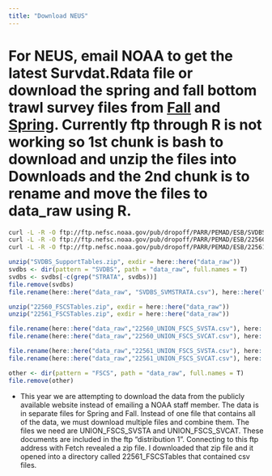 ```yaml
---
title: "Download NEUS"
---
```

# For NEUS, email NOAA to get the latest Survdat.Rdata file or download the spring and fall bottom trawl survey files from [Fall](https://inport.nmfs.noaa.gov/inport/item/22560) and [Spring](https://inport.nmfs.noaa.gov/inport/item/22561).  Currently ftp through R is not working so 1st chunk is bash to download and unzip the files into Downloads and the 2nd chunk is to rename and move the files to data_raw using R.
```bash
curl -L -R -O ftp://ftp.nefsc.noaa.gov/pub/dropoff/PARR/PEMAD/ESB/SVDBS/SVDBS_SupportTables.zip
curl -L -R -O ftp://ftp.nefsc.noaa.gov/pub/dropoff/PARR/PEMAD/ESB/22560/22560_FSCSTables.zip
curl -L -R -O ftp://ftp.nefsc.noaa.gov/pub/dropoff/PARR/PEMAD/ESB/22561/22561_FSCSTables.zip
```


```r
unzip("SVDBS_SupportTables.zip", exdir = here::here("data_raw"))
svdbs <- dir(pattern = "SVDBS", path = "data_raw", full.names = T)
svdbs <- svdbs[-c(grep("STRATA", svdbs))]
file.remove(svdbs)
file.rename(here::here("data_raw", "SVDBS_SVMSTRATA.csv"), here::here("data_raw", "neus_strata.csv"))

unzip("22560_FSCSTables.zip", exdir = here::here("data_raw"))
unzip("22561_FSCSTables.zip", exdir = here::here("data_raw"))

file.rename(here::here("data_raw","22560_UNION_FSCS_SVSTA.csv"), here::here("data_raw","neus_fall_svsta.csv"), overwrite = T)
file.rename(here::here("data_raw","22560_UNION_FSCS_SVCAT.csv"), here::here("data_raw","neus_fall_svcat.csv"), overwrite = T)

file.rename(here::here("data_raw","22561_UNION_FSCS_SVSTA.csv"), here::here("data_raw","neus_spring_svsta.csv"), overwrite = T)
file.rename(here::here("data_raw","22561_UNION_FSCS_SVCAT.csv"), here::here("data_raw","neus_spring_svcat.csv"), overwrite = T)

other <- dir(pattern = "FSCS", path = "data_raw", full.names = T)
file.remove(other)

```

- This year we are attempting to download the data from the publicly available website instead of emailing a NOAA staff member.  The data is in separate files for Spring and Fall.  Instead of one file that contains all of the data, we must download multiple files and combine them.  The files we need are UNION_FSCS_SVSTA and UNION_FSCS_SVCAT.  These documents are included in the ftp "distribution 1". Connecting to this ftp address with Fetch revealed a zip file.  I downloaded that zip file and it opened into a directory called 22561_FSCSTables that contained csv files.
